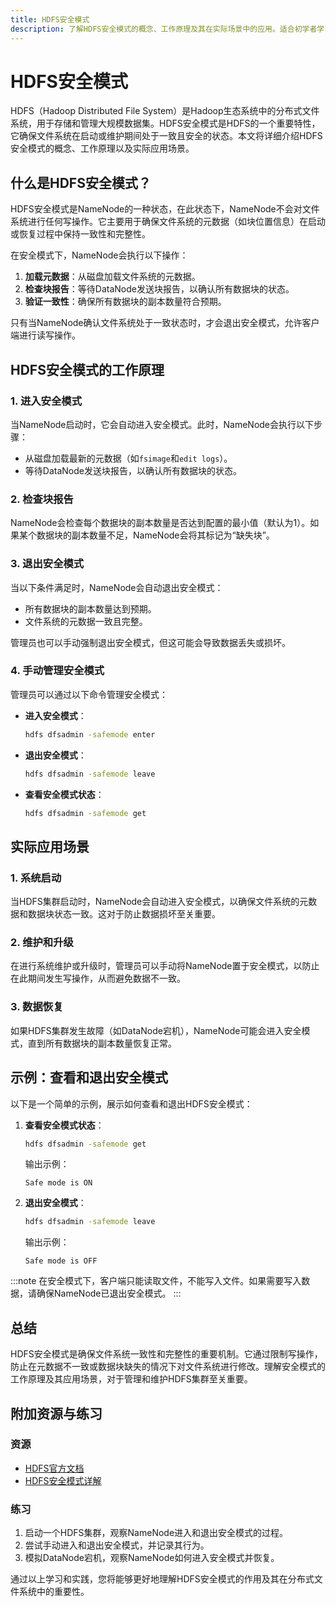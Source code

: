 ```yaml
---
title: HDFS安全模式
description: 了解HDFS安全模式的概念、工作原理及其在实际场景中的应用。适合初学者学习HDFS文件系统的关键特性。
---
```


# HDFS安全模式

HDFS（Hadoop Distributed File System）是Hadoop生态系统中的分布式文件系统，用于存储和管理大规模数据集。HDFS安全模式是HDFS的一个重要特性，它确保文件系统在启动或维护期间处于一致且安全的状态。本文将详细介绍HDFS安全模式的概念、工作原理以及实际应用场景。

## 什么是HDFS安全模式？

HDFS安全模式是NameNode的一种状态，在此状态下，NameNode不会对文件系统进行任何写操作。它主要用于确保文件系统的元数据（如块位置信息）在启动或恢复过程中保持一致性和完整性。

在安全模式下，NameNode会执行以下操作：
1. **加载元数据**：从磁盘加载文件系统的元数据。
2. **检查块报告**：等待DataNode发送块报告，以确认所有数据块的状态。
3. **验证一致性**：确保所有数据块的副本数量符合预期。

只有当NameNode确认文件系统处于一致状态时，才会退出安全模式，允许客户端进行读写操作。

## HDFS安全模式的工作原理

### 1. 进入安全模式
当NameNode启动时，它会自动进入安全模式。此时，NameNode会执行以下步骤：
- 从磁盘加载最新的元数据（如`fsimage`和`edit logs`）。
- 等待DataNode发送块报告，以确认所有数据块的状态。

### 2. 检查块报告
NameNode会检查每个数据块的副本数量是否达到配置的最小值（默认为1）。如果某个数据块的副本数量不足，NameNode会将其标记为“缺失块”。

### 3. 退出安全模式
当以下条件满足时，NameNode会自动退出安全模式：
- 所有数据块的副本数量达到预期。
- 文件系统的元数据一致且完整。

管理员也可以手动强制退出安全模式，但这可能会导致数据丢失或损坏。

### 4. 手动管理安全模式
管理员可以通过以下命令管理安全模式：
- **进入安全模式**：
  ```bash
  hdfs dfsadmin -safemode enter
  ```
- **退出安全模式**：
  ```bash
  hdfs dfsadmin -safemode leave
  ```
- **查看安全模式状态**：
  ```bash
  hdfs dfsadmin -safemode get
  ```

## 实际应用场景

### 1. 系统启动
当HDFS集群启动时，NameNode会自动进入安全模式，以确保文件系统的元数据和数据块状态一致。这对于防止数据损坏至关重要。

### 2. 维护和升级
在进行系统维护或升级时，管理员可以手动将NameNode置于安全模式，以防止在此期间发生写操作，从而避免数据不一致。

### 3. 数据恢复
如果HDFS集群发生故障（如DataNode宕机），NameNode可能会进入安全模式，直到所有数据块的副本数量恢复正常。

## 示例：查看和退出安全模式

以下是一个简单的示例，展示如何查看和退出HDFS安全模式：

1. **查看安全模式状态**：
   ```bash
   hdfs dfsadmin -safemode get
   ```
   输出示例：
   ```
   Safe mode is ON
   ```

2. **退出安全模式**：
   ```bash
   hdfs dfsadmin -safemode leave
   ```
   输出示例：
   ```
   Safe mode is OFF
   ```

:::note
在安全模式下，客户端只能读取文件，不能写入文件。如果需要写入数据，请确保NameNode已退出安全模式。
:::

## 总结

HDFS安全模式是确保文件系统一致性和完整性的重要机制。它通过限制写操作，防止在元数据不一致或数据块缺失的情况下对文件系统进行修改。理解安全模式的工作原理及其应用场景，对于管理和维护HDFS集群至关重要。

## 附加资源与练习

### 资源
- [HDFS官方文档](https://hadoop.apache.org/docs/stable/hadoop-project-dist/hadoop-hdfs/HdfsUserGuide.html)
- [HDFS安全模式详解](https://hadoop.apache.org/docs/stable/hadoop-project-dist/hadoop-hdfs/HdfsDesign.html#Safe_Mode)

### 练习
1. 启动一个HDFS集群，观察NameNode进入和退出安全模式的过程。
2. 尝试手动进入和退出安全模式，并记录其行为。
3. 模拟DataNode宕机，观察NameNode如何进入安全模式并恢复。

通过以上学习和实践，您将能够更好地理解HDFS安全模式的作用及其在分布式文件系统中的重要性。